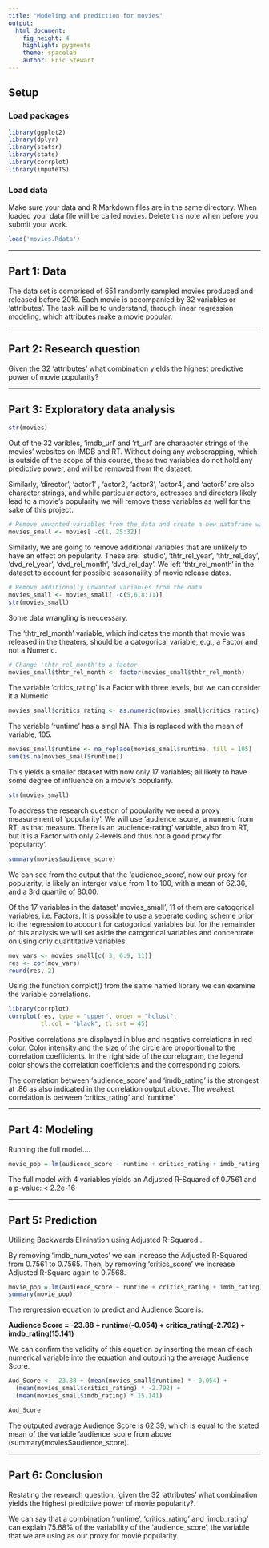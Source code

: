 ```yaml
---
title: "Modeling and prediction for movies"
output: 
  html_document: 
    fig_height: 4
    highlight: pygments
    theme: spacelab
    author: Eric Stewart
---
```


## Setup

### Load packages

```r
library(ggplot2)
library(dplyr)
library(statsr)
library(stats)
library(corrplot)
library(imputeTS)
```

### Load data

Make sure your data and R Markdown files are in the same directory. When loaded
your data file will be called `movies`. Delete this note when before you submit 
your work. 

```r
load('movies.Rdata')
```

* * *

## Part 1: Data
The data set is comprised of 651 randomly sampled movies produced and released before 2016.  Each movie is accompanied by 32 variables or 'attributes'.  The task will be to understand, through linear regression modeling,  which attributes make a movie popular.


* * *

## Part 2: Research question

Given the 32 'attributes' what combination yields the highest predictive power of movie popularity?

* * *

## Part 3: Exploratory data analysis
```r
str(movies)

```

Out of the 32 varibles, 'imdb_url' and 'rt_url' are charaacter strings of the movies'
websites on IMDB and RT.  Without doing any webscrapping, which is outside of the 
scope of this course, these two variables do not hold any predictive power, and 
will be removed from the dataset.

Similarly, 'director', 'actor1' , 'actor2', 'actor3', 'actor4', and 'actor5' are also
character strings, and while particular actors, actresses and directors likely lead 
to a movie's popularity we will remove these variables as well for the sake of this project.


```r
# Remove unwanted variables from the data and create a new dataframe with 24 variables called 'movies_small'
movies_small <- movies[ -c(1, 25:32)]
```

Similarly, we are going to remove additional variables that are unlikely to have an effect on popularity.  These are: 'studio', 'thtr_rel_year', 'thtr_rel_day', 'dvd_rel_year', 'dvd_rel_month',  'dvd_rel_day'.  We left 'thtr_rel_month' in the dataset to account for possible seasonaility of movie release dates. 

```r

# Remove additionally unwanted variables from the data 
movies_small <- movies_small[ -c(5,6,8:11)]
str(movies_small)
```

Some data wrangling is neccessary.

The 'thtr_rel_month' variable, which indicates the month that  movie was released in the theaters, should be a catogorical variable, e.g., a Factor and not a Numeric.

```r
# Change 'thtr_rel_month'to a factor
movies_small$thtr_rel_month <- factor(movies_small$thtr_rel_month)
```


The variable 'critics_rating' is a Factor with three levels, but we can consider it a Numeric

```r
movies_small$critics_rating <- as.numeric(movies_small$critics_rating)
```


The variable 'runtime' has a singl NA.  This is replaced with the mean of variable, 105.

```r
movies_small$runtime <- na_replace(movies_small$runtime, fill = 105)
sum(is.na(movies_small$runtime))
```

This yields a smaller dataset with now only 17 variables; all likely to have some degree of influence on a movie's popularity.

```r
str(movies_small)
```

To address the research question of popularity we need a proxy measurement of 'popularity'.   We will use 'audience_score', a numeric from RT, as that measure.  There is an 'audience-rating' variable, also from RT, but it is a Factor with only 2-levels and thus not a good proxy for 'popularity'.

```r
summary(movies$audience_score)
```

We can see from the output that the 'audience_score', now our proxy for popularity, is likely an interger value from 1 to 100, with a mean of 62.36, and a 3rd quartile of 80.00.

Of the 17 variables in the dataset' movies_small', 11 of them are catogorical variables, i.e. Factors.  It is possible to use a seperate coding scheme prior to the regression to account for  catogorical variables but for the remainder of this analysis we will set aside the catogorical variables and concentrate on using only quantitative variables.


```r

mov_vars <- movies_small[c( 3, 6:9, 11)]
res <- cor(mov_vars)
round(res, 2)
```

Using the function corrplot() from the same named library we can examine the variable correlations.
```r
library(corrplot)
corrplot(res, type = "upper", order = "hclust", 
         tl.col = "black", tl.srt = 45)
```
Positive correlations are displayed in blue and negative correlations in red color. Color intensity and the size of the circle are proportional to the correlation coefficients. In the right side of the correlogram, the legend color shows the correlation coefficients and the corresponding colors.

The correlation between 'audience_score' and 'imdb_rating' is the strongest at .86 as also indicated in the correlation output above.   The weakest correlation is between 'critics_rating' and 'runtime'.

* * *

## Part 4: Modeling

Running the full model....

```r
movie_pop = lm(audience_score ~ runtime + critics_rating + imdb_rating  + imdb_num_votes + critics_score, data = movies_small)

```
The full model with 4 variables yields an Adjusted R-Squared of 0.7561 and a p-value: < 2.2e-16


* * *

## Part 5: Prediction

Utilizing Backwards Elinination using Adjusted R-Squared...

By removing 'imdb_num_votes' we can increase the Adjusted R-Squared from 0.7561 to 0.7565.
Then, by removing 'critics_score' we increase Adjusted R-Square again to 0.7568.

```r
movie_pop = lm(audience_score ~ runtime + critics_rating + imdb_rating, data = movies_small)
summary(movie_pop)
```

The rergression equation to predict and Audience Score is:

**Audience Score = -23.88 + runtime(-0.054) + critics_rating(-2.792) + imdb_rating(15.141)**

We can confirm the validity of this equation by inserting the mean of each numerical variable into the equation and outputing the average Audience Score.  

```r
Aud_Score <- -23.88 + (mean(movies_small$runtime) * -0.054) + 
  (mean(movies_small$critics_rating) * -2.792) + 
  (mean(movies_small$imdb_rating) * 15.141)

Aud_Score
```

The outputed average Audience Score is 62.39, which is equal to the stated mean of the variable  'audience_score from above (summary(movies$audience_score).

* * *

## Part 6: Conclusion
Restating the research question, 'given the 32 'attributes' what combination yields the highest predictive power of movie popularity?.  

We can say that a combination 'runtime', 'critics_rating' and 'imdb_rating' can explain 75.68% of the variability of the 'audience_score', the variable that we are using as our proxy for movie popularity.







